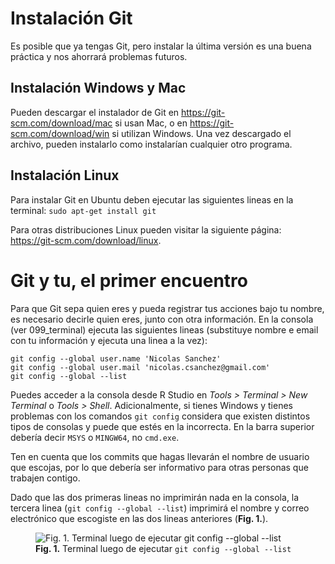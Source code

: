 # Instalación Git

Es posible que ya tengas Git, pero instalar la última versión es una buena práctica y nos ahorrará problemas futuros.

## Instalación Windows y Mac

Pueden descargar el instalador de Git en <https://git-scm.com/download/mac> si usan Mac, o en <https://git-scm.com/download/win> si utilizan Windows. Una vez descargado el archivo, pueden instalarlo como instalarían cualquier otro programa.

## Instalación Linux

Para instalar Git en Ubuntu deben ejecutar las siguientes lineas en la terminal:
`sudo apt-get install git`  

Para otras distribuciones Linux pueden visitar la siguiente página: <https://git-scm.com/download/linux>.

# Git y tu, el primer encuentro

Para que Git sepa quien eres y pueda registrar tus acciones bajo tu nombre, es necesario decirle quien eres, junto con otra información. En la consola (ver 099_terminal) ejecuta las siguientes lineas (substituye nombre e email con tu información y ejecuta una linea a la vez):

`git config --global user.name 'Nicolas Sanchez'`  
`git config --global user.mail 'nicolas.csanchez@gmail.com'`  
`git config --global --list`  

Puedes acceder a la consola desde R Studio en _Tools > Terminal > New Terminal_ o _Tools > Shell_.
Adicionalmente, si tienes Windows y tienes problemas con los comandos `git config` considera que existen distintos tipos de consolas y puede que estés en la incorrecta. En la barra superior debería decir `MSYS` o `MINGW64`, no `cmd.exe`.

Ten en cuenta que los commits que hagas llevarán el nombre de usuario que escojas, por lo que debería ser informativo para otras personas que trabajen contigo.  

Dado que las dos primeras lineas no imprimirán nada en la consola, la tercera linea (`git config --global --list`) imprimirá el nombre y correo electrónico que escogiste en las dos lineas anteriores (**Fig. 1.**).

![**Fig. 1.** Terminal luego de ejecutar  `git config --global --list`](/home/nicolas/Asgard/ERRE/learn2git/docs/non-plain/img/config_git.png)
